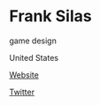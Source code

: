 # Frank Silas

<Skills>

game design

</Skills>

<Location>

United States

</Location>

<Personal>

[Website](http://www.franksilas.com)

[Twitter](https://twitter.com/FrankSilas)

</Personal>


